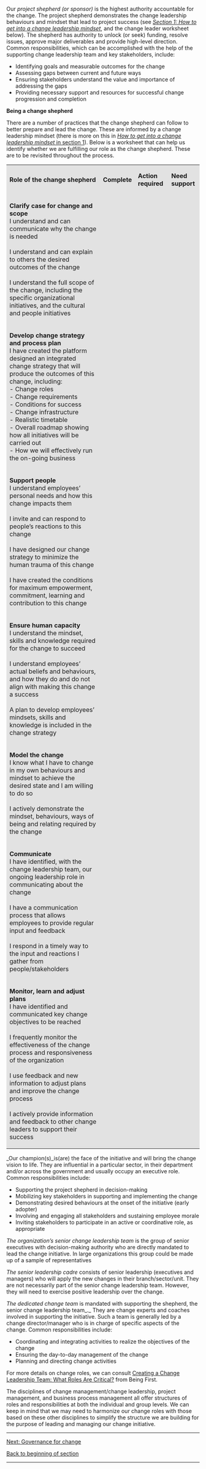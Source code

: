 Our ''project shepherd (or sponsor)'' is the highest authority accountable for the change. The project shepherd demonstrates the change leadership behaviours and mindset that lead to project success (see ''[https://articles.alpha.canada.ca/framework-for-leading-change/?page_id=527 Section 1: How to get into a change leadership mindset]'', and the change leader worksheet below). The shepherd has authority to unlock (or seek) funding, resolve issues, approve major deliverables and provide high-level direction. Common responsibilities, which can be accomplished with the help of the supporting change leadership team and key stakeholders, include:

* Identifying goals and measurable outcomes for the change
* Assessing gaps between current and future ways
* Ensuring stakeholders understand the value and importance of addressing the gaps
* Providing necessary support and resources for successful change progression and completion

'''Being a change shepherd'''

There are a number of practices that the change shepherd can follow to better prepare and lead the change. These are informed by a change leadership mindset (there is more on this in [https://articles.alpha.canada.ca/framework-for-leading-change/?page_id=527 ''How to get into a change leadership mindset'' in section 1]). Below is a worksheet that can help us identify whether we are fulfilling our role as the change shepherd. These are to be revisited throughout the process.

<table class="has-background" style="background-color:#e2e2e2">
<tbody>
<tr>
<td>
<strong>Role of the change shepherd</strong>
</td>
<td>
<strong>Complete</strong><strong></strong>
</td>
<td>
<strong>Action required</strong><strong></strong>
</td>
<td>
<strong>Need support</strong><strong></strong>
</td>
</tr>
<tr>
<td>
<strong>Clarify case for change and scope</strong><br>I understand and can communicate why the change is needed<br><br>I understand and can explain to others the desired outcomes of the change<br><br>I understand the full scope of the change, including the specific organizational initiatives, and the cultural and people initiatives<br>
</td>
<td>
<strong> </strong>
</td>
<td>
<strong> </strong>
</td>
<td>
<strong> </strong>
</td>
</tr>
<tr>
<td>
<strong>Develop change strategy and process plan</strong><br>I have created the platform designed an integrated change strategy that will produce the outcomes of this change, including:<br>- Change roles<br>- Change requirements<br>- Conditions for success<br>- Change infrastructure<br>- Realistic timetable<br>- Overall roadmap showing how all initiatives will be carried out<br>- How we will effectively run the on-going business<br>
</td>
<td>
<strong> </strong>
</td>
<td>
<strong> </strong>
</td>
<td>
<strong> </strong>
</td>
</tr>
<tr>
<td>
<strong>Support people</strong><br>I understand employees’ personal needs and how this change impacts them<br><br>I invite and can respond to people’s reactions to this change<br><br>I have designed our change strategy to minimize the human trauma of this change<br><br>I have created the conditions for maximum empowerment, commitment, learning and contribution to this change<br>
</td>
<td>
<strong> </strong>
</td>
<td>
<strong> </strong>
</td>
<td>
<strong> </strong>
</td>
</tr>
<tr>
<td>
<strong>Ensure human capacity</strong><br>I understand the mindset, skills and knowledge required for the change to succeed<br><br>I understand employees’ actual beliefs and behaviours, and how they do and do not align with making this change a success<br><br>A plan to develop employees’ mindsets, skills and knowledge is included in the change strategy<br>
</td>
<td>
<strong> </strong>
</td>
<td>
<strong> </strong>
</td>
<td>
<strong> </strong>
</td>
</tr>
<tr>
<td>
<strong>Model the change</strong><br>I know what I have to change in my own behaviours and mindset to achieve the desired state and I am willing to do so<br><br>I actively demonstrate the mindset, behaviours, ways of being and relating required by the change<br>
</td>
<td>
<strong> </strong>
</td>
<td>
<strong> </strong>
</td>
<td>
<strong> </strong>
</td>
</tr>
<tr>
<td>
<strong>Communicate</strong><br>I have identified, with the change leadership team, our ongoing leadership role in communicating about the change<br><br>I have a communication process that allows employees to provide regular input and feedback<br><br>I respond in a timely way to the input and reactions I gather from people/stakeholders<br>
</td>
<td>
<strong> </strong>
</td>
<td>
<strong> </strong>
</td>
<td>
<strong> </strong>
</td>
</tr>
<tr>
<td>
<strong>Monitor, learn and adjust plans</strong><br>I have identified and communicated key change objectives to be reached<br><br>I frequently monitor the effectiveness of the change process and responsiveness of the organization<br><br>I use feedback and new information to adjust plans and improve the change process<br><br>I actively provide information and feedback to other change leaders to support their success
</td>
<td>
<strong> </strong>
</td>
<td>
<strong> </strong>
</td>
<td>
<strong> </strong>
</td>
</tr>
</tbody>
</table>
_Our champion(s)_is(are) the face of the initiative and will bring the change vision to life. They are influential in a particular sector, in their department and/or across the government and usually occupy an executive role. Common responsibilities include:

* Supporting the project shepherd in decision-making
* Mobilizing key stakeholders in supporting and implementing the change
* Demonstrating desired behaviours at the onset of the initiative (early adopter)
* Involving and engaging all stakeholders and sustaining employee morale
* Inviting stakeholders to participate in an active or coordinative role, as appropriate

''The organization’s senior change leadership team'' is the group of senior executives with decision-making authority who are directly mandated to lead the change initiative. In large organizations this group could be made up of a sample of representatives

''The senior leadership cadre'' consists of senior leadership (executives and managers) who will apply the new changes in their branch/sector/unit. They are not necessarily part of the senior change leadership team. However, they will need to exercise positive leadership over the change.

''The dedicated change team'' is mandated with supporting the shepherd, the senior change leadership team_._ They are change experts and coaches involved in supporting the initiative. Such a team is generally led by a change director/manager who is in charge of specific aspects of the change. Common responsibilities include:

* Coordinating and integrating activities to realize the objectives of the change
* Ensuring the day-to-day management of the change
* Planning and directing change activities

For more details on change roles, we can consult [https://blog.beingfirst.com/change-leadership-what-roles-are-critical Creating a Change Leadership Team: What Roles Are Critical?] from Being First.

The disciplines of change management/change leadership, project management, and business process management all offer structures of roles and responsibilities at both the individual and group levels. We can keep in mind that we may need to harmonize our change roles with those based on these other disciplines to simplify the structure we are building for the purpose of leading and managing our change initiative.


-----

[https://articles.alpha.canada.ca/framework-for-leading-change/navigating-the-world-of-change/governance-for-change/ Next: Governance for change]

[https://articles.alpha.canada.ca/framework-for-leading-change/navigating-the-world-of-change/ Back to beginning of section]


-----

